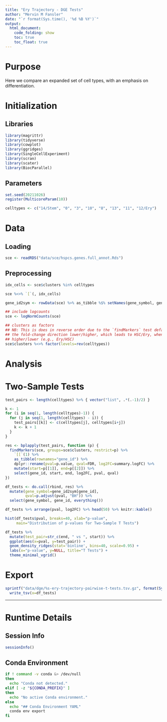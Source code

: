 ```yaml
---
title: "Ery Trajectory - DGE Tests"
author: "Mervin M Fansler"
date: "`r format(Sys.time(), '%d %B %Y')`"
output: 
  html_document: 
    code_folding: show
    toc: true
    toc_float: true
---
```


# Purpose

Here we compare an expanded set of cell types, with an emphasis on differentiation.

# Initialization

## Libraries
```r
library(magrittr)
library(tidyverse)
library(cowplot)
library(ggridges)
library(SingleCellExperiment)
library(scran)
library(scater)
library(BiocParallel)
```

## Parameters
```r
set.seed(20211026)
register(MulticoreParam(10))

celltypes <- c("14/Stem", "0", "3", "10", "8", "13", "11", "12/Ery")
```

# Data
## Loading
```r
sce <- readRDS("data/sce/hspcs.genes.full_annot.Rds")
```

## Preprocessing
```r
idx_cells <- sce$clusters %in% celltypes

sce %<>% `[`(, idx_cells)

gene_id2sym <- rowData(sce) %>% as_tibble %$% setNames(gene_symbol, gene_id)

## include logcounts
sce <- logNormCounts(sce)

## clusters as factors
## NB: This is does in reverse order due to the `findMarkers` test defaulting to 
## the fold-change direction lower/higher, which leads to HSC/Ery, when we always want
## higher/lower (e.g., Ery/HSC)
sce$clusters %<>% factor(levels=rev(celltypes))
```

# Analysis

# Two-Sample Tests
```r
test_pairs <- length(celltypes) %>% { vector("list", .*(.-1)/2) }

k <- 1
for (i in seq(1, length(celltypes)-1)) {
  for (j in seq(1, length(celltypes) - i)) {
    test_pairs[[k]] <- c(celltypes[j], celltypes[i+j])
    k <- k + 1
  }
}
```

```r
res <- bplapply(test_pairs, function (p) {
  findMarkers(sce, groups=sce$clusters, restrict=p) %>%
    `[[`(1) %>%
    as_tibble(rownames="gene_id") %>%
    dplyr::rename(pval=p.value, qval=FDR, log2FC=summary.logFC) %>%
    mutate(start=p[[1]], end=p[[2]]) %>%
    select(gene_id, start, end, log2FC, pval, qval)
})

df_tests <- do.call(rbind, res) %>%
  mutate(gene_symbol=gene_id2sym[gene_id],
         qval=p.adjust(pval, "BH")) %>%
  select(gene_symbol, gene_id, everything())

df_tests %>% arrange(pval, log2FC) %>% head(50) %>% knitr::kable()
```

```r
hist(df_tests$pval, breaks=40, xlab="p-value",
     main="Distribution of p-values for Two-Sample T Tests")
```


```r
df_tests %>%
  mutate(test_pair=str_c(end, " vs ", start)) %>%
  ggplot(aes(x=pval, y=test_pair)) +
  geom_density_ridges(stat='binline', bins=40, scale=0.95) +
  labs(x="p-value", y=NULL, title="T Tests") +
  theme_minimal_vgrid()
```

# Export
```r
sprintf("data/dge/%s-ery-trajectory-pairwise-t-tests.tsv.gz", format(Sys.time(), '%Y%m%d')) %>%
  write_tsv(x=df_tests)
```

---

# Runtime Details
## Session Info
```r
sessionInfo()
```

## Conda Environment
```bash
if ! command -v conda &> /dev/null
then
  echo "Conda not detected."
elif [ -z "${CONDA_PREFIX}" ]
then
  echo "No active Conda environment."
else
  echo "## Conda Environment YAML"
  conda env export
fi
```
